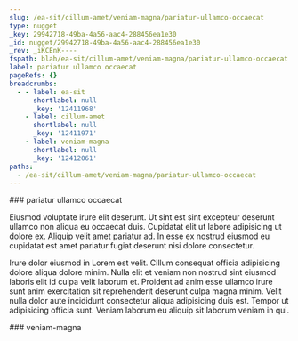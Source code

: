 ```yaml
---
slug: /ea-sit/cillum-amet/veniam-magna/pariatur-ullamco-occaecat
type: nugget
_key: 29942718-49ba-4a56-aac4-288456ea1e30
_id: nugget/29942718-49ba-4a56-aac4-288456ea1e30
_rev: _iKCEnK----
fspath: blah/ea-sit/cillum-amet/veniam-magna/pariatur-ullamco-occaecat.md
label: pariatur ullamco occaecat
pageRefs: {}
breadcrumbs:
  - - label: ea-sit
      shortlabel: null
      _key: '12411968'
    - label: cillum-amet
      shortlabel: null
      _key: '12411971'
    - label: veniam-magna
      shortlabel: null
      _key: '12412061'
paths:
  - /ea-sit/cillum-amet/veniam-magna/pariatur-ullamco-occaecat
---
```


<NuggetArea>
<Nugget slug="/ea-sit/cillum-amet/veniam-magna/pariatur-ullamco-occaecat" type="nugget" _key="29942718-49ba-4a56-aac4-288456ea1e30" _id="nugget/29942718-49ba-4a56-aac4-288456ea1e30" _rev="_iKCEnK----" fspath="blah/ea-sit/cillum-amet/veniam-magna/pariatur-ullamco-occaecat.md" label="pariatur ullamco occaecat" paths="/ea-sit/cillum-amet/veniam-magna/pariatur-ullamco-occaecat">
<NuggetBody>
### pariatur ullamco occaecat

Eiusmod voluptate irure elit deserunt. Ut sint est sint excepteur deserunt ullamco non aliqua eu occaecat duis. Cupidatat elit ut labore adipisicing ut dolore ex. Aliquip velit amet pariatur ad. In esse ex nostrud eiusmod eu cupidatat est amet pariatur fugiat deserunt nisi dolore consectetur.

Irure dolor eiusmod in Lorem est velit. Cillum consequat officia adipisicing dolore aliqua dolore minim. Nulla elit et veniam non nostrud sint eiusmod laboris elit id culpa velit laborum et. Proident ad anim esse ullamco irure sunt anim exercitation sit reprehenderit deserunt culpa magna minim. Velit nulla dolor aute incididunt consectetur aliqua adipisicing duis est. Tempor ut adipisicing officia sunt. Veniam laborum eu aliquip sit laborum veniam in qui.

</NuggetBody>
<Breadcrumbs>
<Crumbs>
<Crumb _key="12411968" label="ea-sit" /><Crumb _key="12411971" label="cillum-amet" /><Crumb _key="12412061" label="veniam-magna" />
</Crumbs>
</Breadcrumbs>
</Nugget>

<NuggetsInbound>
</NuggetsInbound>
<NuggetsOutbound>
</NuggetsOutbound>
</NuggetArea>
<PassagesInbound>
<Passage direction="inbound" type="passage" _key="12412061" _id="passage/12412061" _rev="_iKCEnJ6---" label="veniam-magna" passage="veniam-magna" fspath="blah/ea-sit/cillum-amet/veniam-magna" paths="/ea-sit/cillum-amet/veniam-magna" slug="/ea-sit/cillum-amet/veniam-magna">
<NuggetBody>
### veniam-magna

</NuggetBody>
<Breadcrumbs>
<Crumbs>
<Crumb _key="12411968" label="ea-sit" /><Crumb _key="12411971" label="cillum-amet" />
</Crumbs>
</Breadcrumbs>
</Passage>

</PassagesInbound>
<PassagesOutbound>
</PassagesOutbound>
